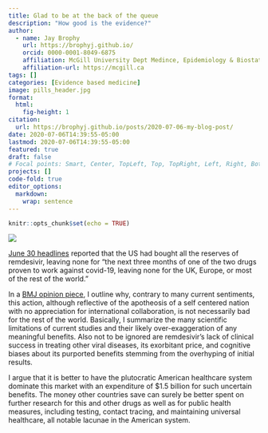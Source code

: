 ```yaml
---
title: Glad to be at the back of the queue
description: "How good is the evidence?"
author:
  - name: Jay Brophy
    url: https://brophyj.github.io/
    orcid: 0000-0001-8049-6875
    affiliation: McGill University Dept Medince, Epidemiology & Biostatistics
    affiliation-url: https://mcgill.ca 
tags: []
categories: [Evidence based medicine]
image: pills_header.jpg
format: 
  html:
    fig-height: 1
citation: 
  url: https://brophyj.github.io/posts/2020-07-06-my-blog-post/ 
date: 2020-07-06T14:39:55-05:00
lastmod: 2020-07-06T14:39:55-05:00
featured: true
draft: false
# Focal points: Smart, Center, TopLeft, Top, TopRight, Left, Right, BottomLeft, Bottom, BottomRight.
projects: []
code-fold: true
editor_options: 
  markdown: 
    wrap: sentence
---
```



```r
knitr::opts_chunk$set(echo = TRUE)
```
![](pills_header.jpg)   

[June 30 headlines](https://www.theguardian.com/us-news/2020/jun/30/us-buys-up-world-stock-of-key-covid-19-drug?CMP=share_btn_tw) reported that the US had bought all the reserves of remdesivir, leaving none 
for “the next three months of one of the two drugs proven to work against covid-19, leaving none for the UK, Europe, or most of the rest of the world.” 

In a [BMJ opinion piece](https://blogs.bmj.com/bmj/2020/07/03/as-the-us-purchases-world-stocks-of-remdesivir-why-the-rest-of-the-world-should-be-glad-to-be-at-the-back-of-the-queue/), I outline why, contrary to many current sentiments, this action, although reflective of the apotheosis of a self centered nation with no appreciation for international collaboration, is not necessarily bad for the rest of the world. Basically, I summarize the many scientific limitations of current studies and their likely over-exaggeration of any meaningful benefits. Also not to be ignored are remdesivir’s lack of clinical success in treating other viral diseases, its exorbitant price, and cognitive biases about its purported benefits stemming from the overhyping of initial results.

I argue that it is better to have the plutocratic American healthcare system dominate this market with an expenditure of $1.5 billion for such uncertain benefits. The money other countries save can surely be better spent on further research for this and other drugs as well as for public health measures, including testing, contact tracing, and maintaining universal healthcare, all notable lacunae in the American system.

